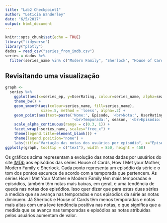 ```yaml
---
title: "Lab2 Checkpoint1"
author: "Leticia Wanderley"
date: "6/5/2017"
output: html_document
---
```


```r
knitr::opts_chunk$set(echo = TRUE)
library("tidyverse")
library("plotly")
dados = read_csv("series_from_imdb.csv")
series = dados %>% 
  filter(series_name %in% c("Modern Family", "Sherlock", "House of Cards", "How I Met Your Mother"))
```

## Revisitando uma visualização

```r
graph <- 
  series %>%
    ggplot(aes(x=series_ep, y=UserRating, colour=series_name, alpha=season)) + 
    theme_bw() +
    geom_smooth(aes(colour=series_name, fill=series_name),
                size=.5, method = 'loess', alpha=.2) +
    geom_point(aes(text=paste('Nome:', Episode, '<br>Nota:', UserRating, 
                              '<br>Temporada:', season, '<br>Episódio:', series_ep)), size=.9) +
    scale_alpha_continuous(range = c(0.3, 1)) +
    facet_wrap(~series_name, scales="free_x") +
    theme(legend.title=element_blank()) +
    theme(legend.position="none") +
    labs(title="Variação das notas dos usuários por episódio", x="Episódio", y="")
ggplotly(graph, tooltip = c("text"), width = 850, height = 450)
```

Os gráficos acima representam a evolução das notas dadas por usuários do site [IMDb](http://www.imdb.com/) aos episódios das séries House of Cards, How I Met your Mother, Modern Family e Sherlock. Cada ponto representa um episódio da série e o tom dos pontos escurece de acordo com a temporada que pertencem. As séries How I Met Your Mother e Modern Family têm mais temporadas e episódios, também têm notas mais baixas, em geral, e uma tendência de queda nas notas dos episódios. Isso quer dizer que para estas duas séries a medida que se avança nas temporadas e nos episódios da série as notas diminuem. Já Sherlock e House of Cards têm menos temporadas e notas mais altas com uma leve tendência positiva nas notas, o que significa que a medida que se avança nas temporadas e episódios as notas atribuídas pelos usuários aumentam de valor.
